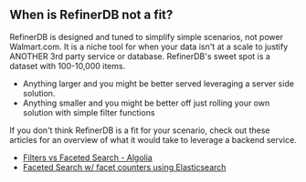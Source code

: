 <h2 id="not-a-fit">When is RefinerDB not a fit?</h2>
RefinerDB is designed and tuned to simplify simple scenarios, not power Walmart.com. It is
a niche tool for when your data isn't at a scale to justify ANOTHER 3rd party service or database.
RefinerDB's sweet spot is a dataset with 100-10,000 items.

- Anything larger and you might be better served leveraging a server side solution.
- Anything smaller and you might be better off just rolling your own solution with simple filter functions

If you don't think RefinerDB is a fit for your scenario, check out these
articles for an overview of what it would take to leverage a backend service.

- [Filters vs Faceted Search - Algolia](https://www.algolia.com/blog/ux/filters-vs-facets-in-site-search)
- [Faceted Search w/ facet counters using Elasticsearch](https://madewithlove.com/blog/software-engineering/faceted-search-using-elasticsearch/)
